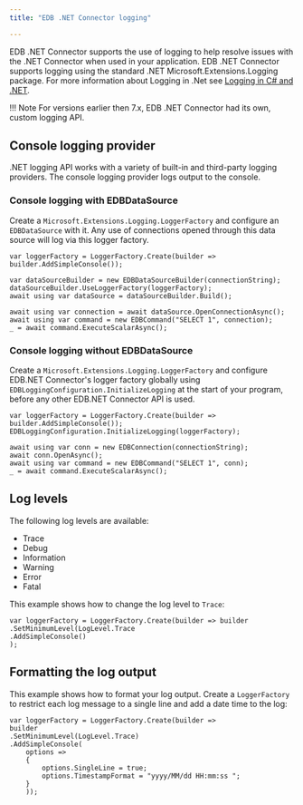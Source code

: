 ```yaml
---
title: "EDB .NET Connector logging"

---
```


<div id="advanced_server_net_connector_logging" class="registered_link"></div>

EDB .NET Connector supports the use of logging to help resolve issues with the .NET Connector when used in your application. EDB .NET Connector supports logging using the standard .NET Microsoft.Extensions.Logging package. For more information about Logging in .Net see [Logging in C# and .NET](https://learn.microsoft.com/en-us/dotnet/core/extensions/logging?tabs=command-line).

!!! Note
    For versions earlier then 7.x, EDB .NET Connector had its own, custom logging API.

## Console logging provider

.NET logging API works with a variety of built-in and third-party logging providers. The console logging provider logs output to the console.

### Console logging with EDBDataSource

Create a `Microsoft.Extensions.Logging.LoggerFactory` and configure an `EDBDataSource` with it. Any use of connections opened through this data source will log via this logger factory.

```text
var loggerFactory = LoggerFactory.Create(builder => builder.AddSimpleConsole());

var dataSourceBuilder = new EDBDataSourceBuilder(connectionString);
dataSourceBuilder.UseLoggerFactory(loggerFactory);
await using var dataSource = dataSourceBuilder.Build();

await using var connection = await dataSource.OpenConnectionAsync();
await using var command = new EDBCommand("SELECT 1", connection);
_ = await command.ExecuteScalarAsync();
```

### Console logging without EDBDataSource

Create a `Microsoft.Extensions.Logging.LoggerFactory` and configure EDB.NET Connector's logger factory globally using `EDBLoggingConfiguration.InitializeLogging` at the start of your program, before any other EDB.NET Connector API is used.

```text
var loggerFactory = LoggerFactory.Create(builder => builder.AddSimpleConsole());
EDBLoggingConfiguration.InitializeLogging(loggerFactory);

await using var conn = new EDBConnection(connectionString);
await conn.OpenAsync();
await using var command = new EDBCommand("SELECT 1", conn);
_ = await command.ExecuteScalarAsync();
```
## Log levels

The following log levels are available:

-   Trace
-   Debug
-   Information
-   Warning
-   Error
-   Fatal

This example shows how to change the log level to `Trace`:

```text
var loggerFactory = LoggerFactory.Create(builder => builder
.SetMinimumLevel(LogLevel.Trace
.AddSimpleConsole()
);
```

## Formatting the log output

This example shows how to format your log output. Create a `LoggerFactory` to restrict each log message to a single line and add a date time to the log:

```text
var loggerFactory = LoggerFactory.Create(builder =>
builder
.SetMinimumLevel(LogLevel.Trace)
.AddSimpleConsole(
	options =>
	{
		options.SingleLine = true;
		options.TimestampFormat = "yyyy/MM/dd HH:mm:ss ";
	}
	));
```